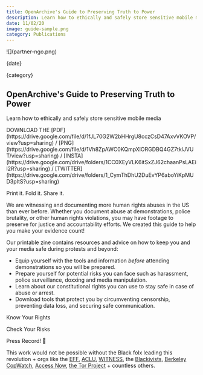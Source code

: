 ```yaml
---
title: OpenArchive's Guide to Preserving Truth to Power
description: Learn how to ethically and safely store sensitive mobile media
date: 11/02/20
image: guide-sample.png
category: Publications
---
```



<ArticleHeaderSection>
![](partner-ngo.png)

{date}

{category}

## OpenArchive's Guide to Preserving Truth to Power

Learn how to ethically and safely store sensitive mobile media

</ArticleHeaderSection>

<ContentSection>
DOWNLOAD THE [PDF](https://drive.google.com/file/d/1fJL70G2W2bHHrgU8cczCsD47AxvVKOVP/view?usp=sharing) / [PNG](https://drive.google.com/file/d/1Vh8ZpAWC0KQmpXlORGDBQ4GZ7tklJVUT/view?usp=sharing) / [INSTA](https://drive.google.com/drive/folders/1CC0XEyVLK6itSxZJ62chaanPsLAEil2R?usp=sharing) / [TWITTER](https://drive.google.com/drive/folders/1_CymThDhU2DuEvYP6aboYiKpMUD3pItS?usp=sharing)

Print it. Fold it. Share it.

We are witnessing and documenting more human rights abuses in the US than ever before. Whether you document abuse at demonstrations, police brutality, or other human rights violations, you may have footage to preserve for justice and accountability efforts. We created this guide to help you make your evidence count!

Our printable zine contains resources and advice on how to keep you and your media safe during protests and beyond:

- Equip yourself with the tools and information _before_ attending demonstrations so you will be prepared.
- Prepare yourself for potential risks you can face such as harassment, police surveillance, doxxing and media manipulation.
- Learn about our constitutional rights you can use to stay safe in case of abuse or arrest.
- Download tools that protect you by circumventing censorship, preventing data loss, and securing safe communication.

Know Your Rights

Check Your Risks

Press Record! 📸

This work would not be possible without the Black folx leading this revolution + orgs like the [EFF](https://www.eff.org), [ACLU](https://www.aclu.org), [WITNESS](https://www.witness.org), the [Blackivists](https://www.theblackivists.com), [Berkeley CopWatch](https://www.berkeleycopwatch.org), [Access Now](https://www.accessnow.org), [the Tor Project](https://www.torproject.org) + countless others.

</ContentSection>
